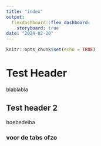 ```yaml
---
title: "index"
output: 
  flexdashboard::flex_dashboard:
    storyboard: true
date: "2024-02-20"
---
```


```r
knitr::opts_chunk$set(echo = TRUE)
```

# Test Header

blablabla

## Test header 2

boebedeiba

### voor de tabs ofzo
